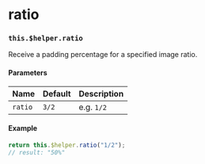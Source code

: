 
<Meta
  title="Internals | $helper / ratio"
/>

# ratio
### `this.$helper.ratio`

Receive a padding percentage for a specified image ratio.

#### Parameters

| Name  | Default | Description
| ----  | ---- | ---- |
| `ratio` | `3/2` | e.g. `1/2` |

#### Example

```js
return this.$helper.ratio("1/2");
// result: "50%"
```

